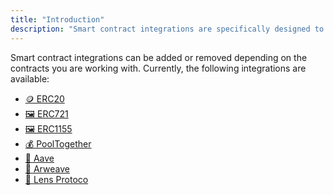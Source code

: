 ```yaml
---
title: "Introduction"
description: "Smart contract integrations are specifically designed to streamline the interaction with smart contracts. This is accomplished using custom hooks generated by the [Wagmi CLI](/getting-started/wagmi-cli), paired with purpose-built components and hooks."
---
```


Smart contract integrations can be added or removed depending on the contracts you are working with. Currently, the following integrations are available:
- [🪙 ERC20](/integration/smart-contract/erc20)
- [🖼️ ERC721](/integration/smart-contract/erc721)
- [🖼️ ERC1155](/integration/smart-contract/erc1155)
- [💰 PoolTogether](/integration/smart-contract/pooltogether)
- [👻 Aave](/integration/smart-contract/aave)
- [💾 Arweave](/integration/smart-contract/arweave)
- [🌿 Lens Protoco](/integration/smart-contract/aave)
